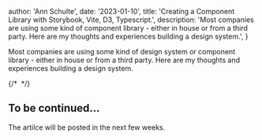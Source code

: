 
  author: 'Ann Schulte',
  date: '2023-01-10',
  title: 'Creating a Component Library with Storybook, Vite, D3, Typescript.',
  description:
    'Most companies are using some kind of component library - either in house or from a third party. Here are my thoughts and experiences building a design system.',
}


Most companies are using some kind of design system or component library - either in house or from a third party. Here are my thoughts and experiences building a design system.

{/* <Image src={designSystem} alt="" /> */}

## To be continued...

The artilce will be posted in the next few weeks.
